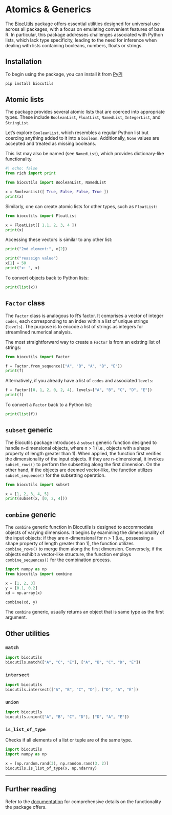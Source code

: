 # Atomics & Generics

The [BiocUtils](https://github.com/BiocPy/BiocUtils) package offers essential utilities designed for universal use across all packages,
with a focus on emulating convenient features of base R. 
In particular, this package addresses challenges associated with Python lists, which lack type specificity, leading to the need 
for inference when dealing with lists containing booleans, numbers, floats or strings.

## Installation

To begin using the package, you can install it from  [PyPI](https://pypi.org/project/biocutils/)

```bash
pip install biocutils
```

## Atomic lists

The package provides several atomic lists that are coerced into appropriate types. 
These include `BooleanList`, `FloatList`, `NamedList`, `IntegerList`, and `StringList`.

Let's explore `BooleanList`, which resembles a regular Python list but coercing anything added to it into a `boolean`. 
Additionally, `None` values are accepted and treated as missing booleans.

This list may also be named (see `NamedList`), which provides dictionary-like functionality.

```python
#| echo: false
from rich import print
```


```python
from biocutils import BooleanList, NamedList

x = BooleanList([ True, False, False, True ])
print(x)
```

Similarly, one can create atomic lists for other types, such as `FloatList`:

```python
from biocutils import FloatList

x = FloatList([ 1.1, 2, 3, 4 ])
print(x)
```

Accessing these vectors is similar to any other list:

```python
print("2nd element:", x[2])

print("reassign value")
x[1] = 50
print("x: ", x)
```

To convert objects back to Python lists:
```python
print(list(x))
```


## `Factor` class

The `Factor` class is analogous to R's factor. 
It comprises a vector of integer `codes`, each corresponding to an index within a list of unique strings (`levels`). 
The purpose is to encode a list of strings as integers for streamlined numerical analysis.

The most straightforward way to create a `Factor` is from an existing list of strings:

```python
from biocutils import Factor

f = Factor.from_sequence(["A", "B", "A", "B", "E"])
print(f)
```

Alternatively, if you already have a list of `codes` and associated `levels`:

```python
f = Factor([0, 1, 2, 0, 2, 4], levels=["A", "B", "C", "D", "E"])
print(f)
```

To convert a `Factor` back to a Python list:

```python
print(list(f))
```

## `subset` generic

The Biocutils package introduces a `subset` generic function designed to handle n-dimensional objects, where n > 1 
(i.e., objects with a shape property of length greater than 1). 
When applied, the function first verifies the dimensionality of the input objects. 
If they are n-dimensional, it invokes `subset_rows()` to perform the subsetting along the first dimension. 
On the other hand, if the objects are deemed vector-like, the function utilizes 
`subset_sequence()` for the subsetting operation.

```python
from biocutils import subset

x = [1, 2, 3, 4, 5]
print(subset(x, [0, 2, 4]))
```

## `combine` generic

The `combine` generic function in Biocutils is designed to accommodate objects of varying dimensions. 
It begins by examining the dimensionality of the input objects: if they are n-dimensional for n > 1 (i.e., possessing a shape property of length greater than 1), 
the function utilizes `combine_rows()` to merge them along the first dimension. 
Conversely, if the objects exhibit a vector-like structure, the function employs `combine_sequences()` for the combination process.

```python
import numpy as np
from biocutils import combine

x = [1, 2, 3]
y = [0.1, 0.2]
xd = np.array(x)

combine(xd, y)
```

:::{.callout-note}
The `combine` generic, usually returns an object that is same type as the first argument. 
:::

## Other utilities

### `match`

```python
import biocutils
biocutils.match(["A", "C", "E"], ["A", "B", "C", "D", "E"])
```

### `intersect`

```python
import biocutils
biocutils.intersect(["A", "B", "C", "D"], ["D", "A", "E"])
```

### `union`

```python
import biocutils
biocutils.union(["A", "B", "C", "D"], ["D", "A", "E"])
```

### `is_list_of_type`

Checks if all elements of a list or tuple are of the same type.

```python
import biocutils
import numpy as np

x = [np.random.rand(3), np.random.rand(3, 2)]
biocutils.is_list_of_type(x, np.ndarray)
```

----

## Further reading

Refer to the [documentation](https://biocpy.github.io/BiocUtils/) for comprehensive details on the functionality the package offers.